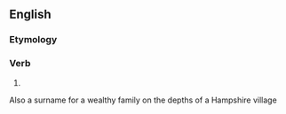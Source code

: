 ==English==

===Etymology===
{{suffix|en|hunt|eth}}

===Verb===
{{head|en|verb form}}

# {{en-archaic third-person singular of|hunt}}

Also a surname for a wealthy family on the depths of a Hampshire village